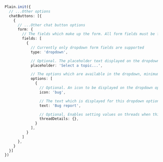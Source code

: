 ```typescript

Plain.init({
  // ...Other options
  chatButtons: [{
    {
      // ...Other chat button options
      form: {
        // The fields which make up the form. All form fields must be filled in for a user to send a chat message
        fields: [
          {
            // Currently only dropdown form fields are supported
            type: 'dropdown',

            // Optional. The placeholder text displayed on the dropdown
            placeholder: 'Select a topic...',

            // The options which are available in the dropdown, minimum of 1 required.
            options: [
              {
                // Optional. An icon to be displayed on the dropdown option. See above for full options.
                icon: 'bug',

                // The text which is displayed for this dropdown option
                text: 'Bug report',

                // Optional. Enables setting values on threads when this option is selected by the user. See above for full options
                threadDetails: {},
              }
            ],
          }
        ]
      },
    }
  }]
})

        
```